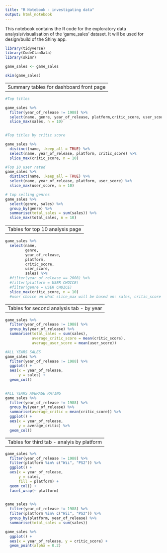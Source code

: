 ```yaml
---
title: "R Notebook - investigating data"
output: html_notebook
---
```


This notebook contains the R code for the exploratory data analysis/visualisation of the 'game_sales' dataset. It will be used for design/build of the Shiny app.


```r
library(tidyverse)
library(CodeClanData)
library(skimr)
```

```r
game_sales <- game_sales

skim(game_sales)

```


----------------------------------------------
Summary tables for dashboard front page
----------------------------------------------

```r
#Top titles

game_sales %>% 
  filter(year_of_release != 1988) %>% 
  select(name, genre, year_of_release, platform,critic_score, user_score, sales) %>% 
  slice_max(sales, n = 10)
  

```


```r
#Top titles by critic score

game_sales %>% 
  distinct(name, .keep_all = TRUE) %>% 
  select(name, year_of_release, platform, critic_score) %>% 
  slice_max(critic_score, n = 10)
```

```r
#Top 10 user rated
game_sales %>% 
  distinct(name, .keep_all = TRUE) %>% 
  select(name, year_of_release, platform, user_score) %>% 
  slice_max(user_score, n = 10)
```

```r
# top selling genres
game_sales %>% 
  select(genre, sales) %>% 
  group_by(genre) %>% 
  summarise(total_sales = sum(sales)) %>% 
  slice_max(total_sales, n = 10)
```

-------------------------------------------
Tables for top 10 analysis page
-------------------------------------------

```r
game_sales %>% 
  select(name,
         genre,
         year_of_release,
         platform,
         critic_score,
         user_score,
         sales) %>% 
  #filter(year_of_release == 2008) %>% 
  #filter(platform = USER CHOICE)
  #filter(genre = USER CHOICE)
  slice_max(critic_score, n = 10)
  #user choice on what slice_max will be based on: sales, critic_score or user_score
```

--------------------------------
Tables for second analysis tab - by year
-----------------------------

```r
game_sales %>% 
  filter(year_of_release != 1988) %>% 
  group_by(year_of_release) %>% 
  summarise(total_sales = sum(sales),
            average_critic_score = mean(critic_score),
            average_user_score = mean(user_score))
```


```r
#ALL YEARS SALES
game_sales %>% 
  filter(year_of_release != 1988) %>% 
  ggplot() +
  aes(x = year_of_release,
      y = sales) +
  geom_col()
  
```

```r
#ALL YEARS AVERAGE RATING
game_sales %>% 
  filter(year_of_release != 1988) %>% 
  group_by(year_of_release) %>% 
  summarise(average_critic = mean(critic_score)) %>% 
  ggplot() +
  aes(x = year_of_release,
      y = average_critic) %>% 
  geom_col()

```

---------------------------------------
Tables for third tab - analyis by platform
---------------------------------------

```r
game_sales %>% 
  filter(year_of_release != 1988) %>% 
  filter(platform %in% c("Wii", "PS2")) %>% 
  ggplot() +
  aes(x = year_of_release,
      y = sales,
      fill = platform) +
  geom_col() +
  facet_wrap(~ platform)
  

```

```r
game_sales %>% 
  filter(year_of_release != 1988) %>% 
  filter(platform %in% c("Wii", "PS2")) %>%
  group_by(platform, year_of_release) %>% 
  summarise(total_sales = sum(sales))
```

```r
game_sales %>% 
  ggplot() +
  aes(x = year_of_release, y = critic_score) +
  geom_point(alpha = 0.2)
```

